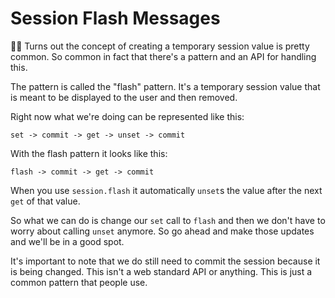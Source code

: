 # Session Flash Messages

<EpicVideo url="https://www.epicweb.dev/workshops/authentication-strategies-and-implementation/session-storage/implementing-flash-messages-for-temporary-notifications" />

👨‍💼 Turns out the concept of creating a temporary session value is pretty common.
So common in fact that there's a pattern and an API for handling this.

The pattern is called the "flash" pattern. It's a temporary session value that
is meant to be displayed to the user and then removed.

Right now what we're doing can be represented like this:

```
set -> commit -> get -> unset -> commit
```

With the flash pattern it looks like this:

```
flash -> commit -> get -> commit
```

When you use `session.flash` it automatically `unset`s the value after the next
`get` of that value.

So what we can do is change our `set` call to `flash` and then we don't have to
worry about calling `unset` anymore. So go ahead and make those updates and
we'll be in a good spot.

It's important to note that we do still need to commit the session because it
is being changed. This isn't a web standard API or anything. This is just a
common pattern that people use.
